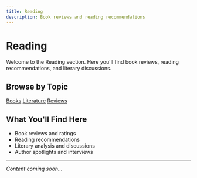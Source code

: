 ```yaml
---
title: Reading
description: Book reviews and reading recommendations
---
```


# Reading

Welcome to the Reading section. Here you'll find book reviews, reading recommendations, and literary discussions.

## Browse by Topic

<div className="margin-bottom--lg">
  <a href="/blog/tags/books" className="button button--outline button--secondary margin-right--sm margin-bottom--sm">Books</a>
  <a href="/blog/tags/literature" className="button button--outline button--secondary margin-right--sm margin-bottom--sm">Literature</a>
  <a href="/blog/tags/reviews" className="button button--outline button--secondary margin-right--sm margin-bottom--sm">Reviews</a>
</div>

## What You'll Find Here

- Book reviews and ratings
- Reading recommendations
- Literary analysis and discussions
- Author spotlights and interviews

---

*Content coming soon...*